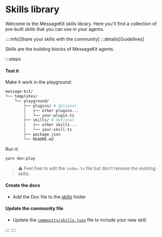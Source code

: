 
# Skills library

Welcome to the MessageKit skills library. Here you'll find a collection of pre-built skills that you can use in your agents.

::::info[Share your skills with the community]
:::details[Guidelines]

Skills are the building blocks of MessageKit agents.

:::steps

#### Test it

Make it work in the playground:

```bash
message-kit/
└── templates/
    └── playground/
        ├── plugins/ # Optional
        │   ├── other plugins...
        │   └── your-plugin.ts
        ├── skills/ # Optional
        │   ├── other skills...
        │   └── your-skill.ts
        ├── package.json
        └── README.md
```

Run it:

```bash
yarn dev:play
```

> ⚠️ Feel free to edit the `index.ts` file but don't remove the existing skills.

#### Create the docs

- Add the Doc file to the [skills](https://github.com/ephemeraHQ/message-kit/tree/main/packages/docs/pages/skills) folder

#### Update the community file

- Update the [`community/skills.json`](https://github.com/ephemeraHQ/message-kit/tree/main/community/skills.json) file to include your new skill.

:::
::::

<List items={skillsData} />
